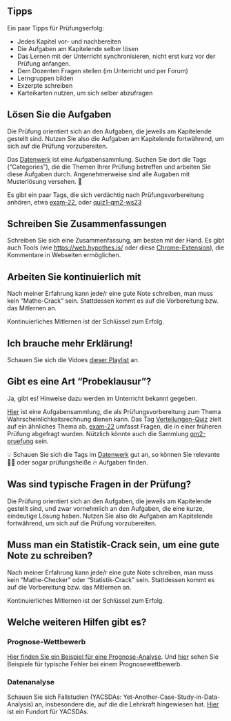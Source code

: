 


## Tipps 

Ein paar Tipps für Prüfungserfolg:

- Jedes Kapitel vor- und nachbereiten
- Die Aufgaben am Kapitelende selber lösen
- Das Lernen mit der Unterricht synchronisieren, nicht erst kurz vor der Prüfung anfangen.
- Dem Dozenten Fragen stellen (im Unterricht und per Forum)
- Lerngruppen bilden
- Exzerpte schreiben
- Karteikarten nutzen, um sich selber abzufragen





## Lösen Sie die Aufgaben

Die Prüfung orientiert sich an den Aufgaben, die jeweils am Kapitelende gestellt sind.
Nutzen Sie also die Aufgaben am Kapitelende fortwährend, um sich auf die Prüfung vorzubereiten.

Das [Datenwerk](https://datenwerk.netlify.app/) ist eine Aufgabensammlung. Suchen Sie dort die Tags ("Categories"), die die Themen Ihrer Prüfung betreffen und arbeiten Sie diese Aufgaben durch. Angenehmerweise sind alle Augaben mit Musterlösung versehen. 🍦 

Es gibt ein paar Tags, die sich verdächtig nach Prüfungsvorbereitung anhören, etwa [exam-22](https://datenwerk.netlify.app/#category=exam-22), oder [quiz1-qm2-ws23](https://datenwerk.netlify.app/#category=quiz1-qm2-ws23)

## Schreiben Sie Zusammenfassungen

Schreiben Sie sich eine Zusammenfassung, am besten mit der Hand. Es gibt auch Tools (wie <https://web.hypothes.is/> oder diese [Chrome-Extension](https://chrome.google.com/webstore/detail/hypothesis-web-pdf-annota/bjfhmglciegochdpefhhlphglcehbmek)), die Kommentare in Webseiten ermöglichen.


## Arbeiten Sie kontinuierlich mit

Nach meiner Erfahrung kann jede/r eine gute Note schreiben, man muss kein "Mathe-Crack" sein.
Stattdessen kommt es auf die Vorbereitung bzw. das Mitlernen an.

:::{.callout-important}
Kontinuierliches Mitlernen ist der Schlüssel zum Erfolg.
:::




## Ich brauche mehr Erklärung!

Schauen Sie sich die Vidoes [dieser Playlist](https://youtube.com/playlist?list=PLRR4REmBgpIFQIReNf_ihRm5GYJSKh3WT) an.




## Gibt es eine Art "Probeklausur"?

Ja, gibt es! Hinweise dazu werden im Unterricht bekannt gegeben.


[Hier](https://datenwerk.netlify.app/#category=quiz1-qm2-ws23) ist eine Aufgabensammlung, die als Prüfungsvorbereitung zum Thema Wahrscheinlichkeitsrechnung dienen kann.
Das Tag [Verteilungen-Quiz](https://datenwerk.netlify.app/#category=Verteilungen-Quiz) zielt auf ein ähnliches Thema ab. 
[exam-22](https://datenwerk.netlify.app/#category=exam-22) umfasst Fragen, die in einer früheren Prüfung abgefragt wurden.
Nützlich könnte auch die Sammlung [qm2-pruefung](https://datenwerk.netlify.app/#category=qm2-pruefung) sein.

💡 Schauen Sie sich die Tags im [Datenwerk](https://datenwerk.netlify.app/) gut an, so können Sie relevante 🙋‍♂️ oder sogar prüfungsheiße 🔥 Aufgaben finden.





## Was sind typische Fragen in der Prüfung?

Die Prüfung orientiert sich an den Aufgaben, die jeweils am Kapitelende gestellt sind,
und zwar vornehmlich an den Aufgaben, die eine kurze, eindeutige Lösung haben.
Nutzen Sie also die Aufgaben am Kapitelende fortwährend, um sich auf die Prüfung vorzubereiten.






## Muss man ein Statistik-Crack sein, um eine gute Note zu schreiben?

Nach meiner Erfahrung kann jede/r eine gute Note schreiben, man muss kein "Mathe-Checker" oder "Statistik-Crack" sein.
Stattdessen kommt es auf die Vorbereitung bzw. das Mitlernen an.

:::callout-important
Kontinuierliches Mitlernen ist der Schlüssel zum Erfolg.
:::


## Welche weiteren Hilfen gibt es?

### Prognose-Wettbewerb


[Hier finden Sie ein Beispiel für eine Prognose-Analyse](https://sebastiansauer.github.io/Lehre/Hinweise/Prognosewettbewerb/Beispiel-Vorhersagemodellierung2.html). Und [hier](https://sebastiansauer.github.io/Lehre/Hinweise/Prognosewettbewerb/Beispiele-Fehler-Prognosewettbewerb.html) sehen Sie Beispiele für typische Fehler bei einem Prognosewettbewerb.


### Datenanalyse

Schauen Sie sich Fallstudien (YACSDAs: Yet-Another-Case-Study-in-Data-Analysis) an, insbesondere die, auf die die Lehrkraft hingewiesen hat. [Hier](https://data-se.netlify.app/) ist ein Fundort für YACSDAs.







